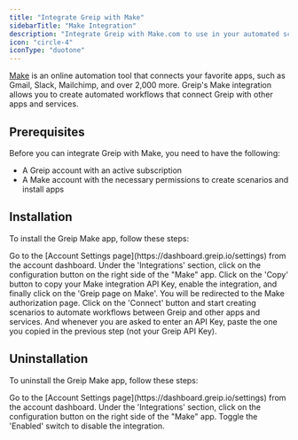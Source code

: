 ```yaml
---
title: "Integrate Greip with Make"
sidebarTitle: "Make Integration"
description: "Integrate Greip with Make.com to use in your automated scenarios"
icon: "circle-4"
iconType: "duotone"
---
```


[Make](https://www.make.com) is an online automation tool that connects your favorite apps, such as Gmail, Slack, Mailchimp, and over 2,000 more. Greip's Make integration allows you to create automated workflows that connect Greip with other apps and services.

## Prerequisites

Before you can integrate Greip with Make, you need to have the following:

- A Greip account with an active subscription
- A Make account with the necessary permissions to create scenarios and install apps

## Installation

To install the Greip Make app, follow these steps:

<Steps>
  <Step title="First Step">
    Go to the [Account Settings page](https://dashboard.greip.io/settings) from
    the account dashboard.
  </Step>
  <Step title="Second Step">
    Under the 'Integrations' section, click on the configuration button on the
    right side of the "Make" app.
  </Step>
  <Step title="Third Step">
    Click on the 'Copy' button to copy your Make integration API Key, enable the
    integration, and finally click on the 'Greip page on Make'.
  </Step>
  <Step title="Fourth Step">
    You will be redirected to the Make authorization page. Click on the
    'Connect' button and start creating scenarios to automate workflows between
    Greip and other apps and services. And whenever you are asked to enter an
    API Key, paste the one you copied in the previous step (not your Greip API
    Key).
  </Step>
</Steps>

## Uninstallation

To uninstall the Greip Make app, follow these steps:

<Steps>
  <Step title="First Step">
    Go to the [Account Settings page](https://dashboard.greip.io/settings) from
    the account dashboard.
  </Step>
  <Step title="Second Step">
    Under the 'Integrations' section, click on the configuration button on the
    right side of the "Make" app.
  </Step>
  <Step title="Third Step">
    Toggle the 'Enabled' switch to disable the integration.
  </Step>
</Steps>
